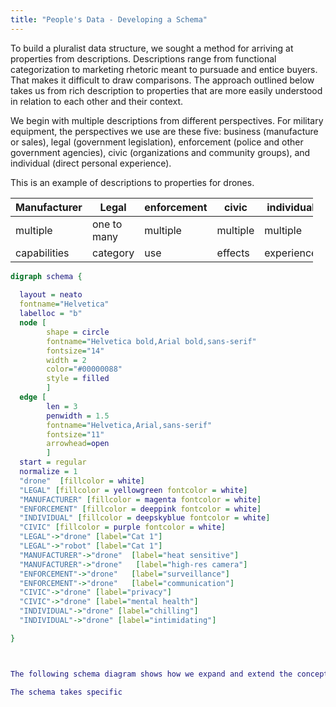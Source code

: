 ```yaml
---
title: "People's Data - Developing a Schema"
---
```


To build a pluralist data structure, we sought a method for arriving at properties from descriptions. Descriptions range from functional categorization to marketing rhetoric meant to pursuade and entice buyers. That makes it difficult to draw comparisons. The approach outlined below takes us from rich description to properties that are more easily understood in relation to each other and their context.

We begin with multiple descriptions from different perspectives. For military equipment, the perspectives we use are these five: business (manufacture or sales), legal (government legislation), enforcement (police and other government agencies), civic (organizations and community groups), and individual (direct personal experience). 

This is an example of descriptions to properties for drones.

+------------------+----------------+----------------+-----------+------------+
| Manufacturer     | Legal          |  enforcement   | civic     | individual |
+==================+================+================+===========+============+
| multiple         | one to many    | multiple       | multiple  | multiple   |
+------------------+----------------+----------------+-----------+------------+
| capabilities     | category       | use            |  effects  | experience |
+------------------+----------------+----------------+-----------+------------+


```dot

digraph schema {
  
  layout = neato
  fontname="Helvetica"
  labelloc = "b"
  node [
        shape = circle
        fontname="Helvetica bold,Arial bold,sans-serif"
        fontsize="14"
        width = 2
		color="#00000088"
		style = filled
        ]
  edge [
        len = 3 
        penwidth = 1.5 
        fontname="Helvetica,Arial,sans-serif"
        fontsize="11"
        arrowhead=open
        ]
  start = regular
  normalize = 1
  "drone"  [fillcolor = white]
  "LEGAL" [fillcolor = yellowgreen fontcolor = white]
  "MANUFACTURER" [fillcolor = magenta fontcolor = white]
  "ENFORCEMENT" [fillcolor = deeppink fontcolor = white]
  "INDIVIDUAL" [fillcolor = deepskyblue fontcolor = white]
  "CIVIC" [fillcolor = purple fontcolor = white]
  "LEGAL"->"drone" [label="Cat 1"]
  "LEGAL"->"robot" [label="Cat 1"]
  "MANUFACTURER"->"drone"  [label="heat sensitive"]
  "MANUFACTURER"->"drone"   [label="high-res camera"]
  "ENFORCEMENT"->"drone"   [label="surveillance"]
  "ENFORCEMENT"->"drone"   [label="communication"]
  "CIVIC"->"drone" [label="privacy"]
  "CIVIC"->"drone" [label="mental health"]
  "INDIVIDUAL"->"drone" [label="chilling"]
  "INDIVIDUAL"->"drone" [label="intimidating"]

}



The following schema diagram shows how we expand and extend the concept of drone as part of military equipment used by law enforcement. Most drone entries are for specific models made by manufacturers. We connect those different models to a general class, "drone". We then connect "drone" to California legislation AB481 Category 1 of which drone is a subclass. We connect California law enforcement agencies that use drones both to the class "drone" and to the specific model of drone when we have that information. 

The schema takes specific 


```




